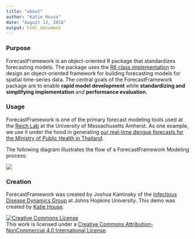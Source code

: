 ```yaml
---
title: "about"
author: "Katie House"
date: "August 12, 2018"
output: html_document
---
```


### Purpose
ForecastFramework is an object-oriented R package that standardizes forecasting models. The package uses the [R6 class implementation](https://www.r-project.org/nosvn/pandoc/R6.html) to design an object-oriented framework for building forecasting models for spatial time-series data. The central goals of the ForecastFramework package are to enable **rapid model development** while **standardizing and simplifying implementation** and **performance evaluation**.

### Usage
ForecastFramework is one of the primary forecast modeling tools used at the [Reich Lab](http://reichlab.io/) at the University of Massachusetts Amherst. As one example, we use it under the hood in generating [our real-time dengue forecasts for the Ministry of Public Health in Thailand](https://journals.plos.org/plosntds/article?id=10.1371/journal.pntd.0004761).

The following diagram illustrates the flow of a ForecastFramework Modeling process:

<img src="images/ff_diagram_overview.png" class="large">

### Creation
ForecastFramework was created by Joshua Kaminsky of the [Infectious Disease Dynamics Group](http://www.iddynamics.jhsph.edu/) at Johns Hopkins University. This demo was created by [Katie House](www.github.com/katiehouse3).

<a rel="license" href="http://creativecommons.org/licenses/by-nc/4.0/"><img alt="Creative Commons License" style="border-width:0" src="https://i.creativecommons.org/l/by-nc/4.0/88x31.png" /></a><br />This work is licensed under a <a rel="license" href="http://creativecommons.org/licenses/by-nc/4.0/">Creative Commons Attribution-NonCommercial 4.0 International License</a>.